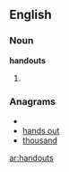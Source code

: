==English==

===Noun===
'''handouts'''

# {{plural of|[[handout]]}}

===Anagrams===
* {{alphagram|adhnostu}}
* [[hands out#English|hands out]]
* [[thousand#English|thousand]]

[[ar:handouts]]